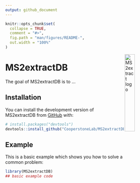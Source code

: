 ```yaml
---
output: github_document
---
```


<!-- README.md is generated from README.Rmd. Please edit that file -->

```r
knitr::opts_chunk$set(
  collapse = TRUE,
  comment = "#>",
  fig.path = "man/figures/README-",
  out.width = "100%"
)
```

<img src="man/figures/MS2extractDB.png" alt="MS2extract logo" align="right" width = "25%" height="25%"/>

# MS2extractDB

<!-- badges: start -->
<!-- badges: end -->

The goal of MS2extractDB is to ...

## Installation

You can install the development version of MS2extractDB from [GitHub](https://github.com/CooperstoneLab/MS2extractDB) with:

``` r
# install.packages("devtools")
devtools::install_github("CooperstoneLab/MS2extractDB")
```

## Example

This is a basic example which shows you how to solve a common problem:

```r
library(MS2extractDB)
## basic example code
```

